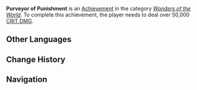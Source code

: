 {{Achievement Infobox
|title        = Purveyor of Punishment
|id           = 82043
|order id     = 2043
|category     = Wonders of the World
|description  = Deal over 50,000 [[CRIT DMG]].
|requirements = 
|primogems    = 20
|tracking     = Tracks your highest CRIT DMG record.
|hidden       = 1
|topic        = 
|set          = Purveyor of Punishment
|tier         = 3
|tiers_total  = 3
|tier1        = Purveyor of Punishment (Tier 1)
|tier2        = Purveyor of Punishment (Tier 2)
|tier3        = Purveyor of Punishment (Tier 3)
|prev         = Purveyor of Punishment (Tier 2)
|next         = 
|type         = Exploration
}}
'''Purveyor of Punishment''' is an [[Achievement]] in the category ''[[Wonders of the World]]''. To complete this achievement, the player needs to deal over 50,000 [[CRIT DMG]].
<!--
==Trivia==

==Video Guides==
{{EVT
|video1   = 
|caption1 = 
}}
-->
==Other Languages==
{{Transclude|Purveyor of Punishment|Other Languages}}

==Change History==
{{Change History|1.0}}
<!--
==References==
{{Reflist}}
-->
==Navigation==
{{Achievement Navbox|Wonders of the World|Exploration}}